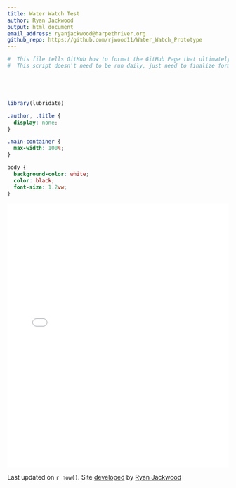 ```yaml
---
title: Water Watch Test
author: Ryan Jackwood
output: html_document
email_address: ryanjackwood@harpethriver.org
github_repo: https://github.com/rjwood11/Water_Watch_Prototype
---
```


```r

#  This file tells GitHub how to format the GitHub Page that ultimately gets imported to the Harpeth website
#  This script doesn't need to be run daily, just need to finalize format when ready and it will be a static file





library(lubridate)

```

```css
.author, .title {
  display: none;
}

.main-container {
  max-width: 100%;
}

body {
  background-color: white;
  color: black;
  font-size: 1.2vw;
}
```

<iframe src="map.html" height="600px" width="100%" style="border:none;"></iframe>


Last updated on `r now()`.
Site [developed](`r rmarkdown::metadata$github_repo`) by [Ryan Jackwood](mailto:`r rmarkdown::metadata$email_address`)
